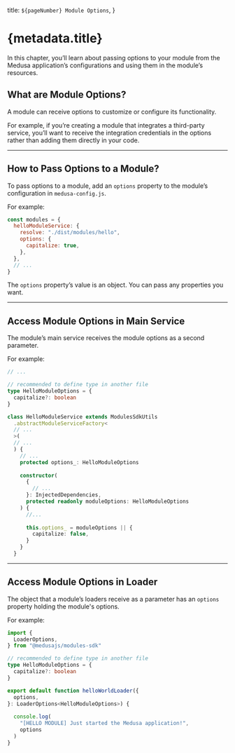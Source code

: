 
  title: `${pageNumber} Module Options`,
}

# {metadata.title}

In this chapter, you’ll learn about passing options to your module from the Medusa application’s configurations and using them in the module’s resources.

## What are Module Options?

A module can receive options to customize or configure its functionality.

For example, if you’re creating a module that integrates a third-party service, you’ll want to receive the integration credentials in the options rather than adding them directly in your code.

---

## How to Pass Options to a Module?

To pass options to a module, add an `options` property to the module’s configuration in `medusa-config.js`.

For example:

```js title="medusa-config.js"
const modules = {
  helloModuleService: {
    resolve: "./dist/modules/hello",
    options: {
      capitalize: true,
    },
  },
  // ...
}
```

The `options` property’s value is an object. You can pass any properties you want.

---

## Access Module Options in Main Service

The module’s main service receives the module options as a second parameter.

For example:

```ts title="src/modules/hello/service.ts" highlights={[["15"], ["21"], ["25"], ["26"], ["27"]]}
// ...

// recommended to define type in another file
type HelloModuleOptions = {
  capitalize?: boolean
}

class HelloModuleService extends ModulesSdkUtils
  .abstractModuleServiceFactory<
  // ...
  >(
  // ...
  ) {
    // ...
    protected options_: HelloModuleOptions
    
    constructor(
      {
        // ...
      }: InjectedDependencies,
      protected readonly moduleOptions: HelloModuleOptions
    ) {
      //...
      
      this.options_ = moduleOptions || {
        capitalize: false,
      }
    }
  }
```

---

## Access Module Options in Loader

The object that a module’s loaders receive as a parameter has an `options` property holding the module's options.

For example:

```ts title="src/modules/hello/loaders/hello-world.ts" highlights={[["11"], ["16"]]}
import {
  LoaderOptions,
} from "@medusajs/modules-sdk"

// recommended to define type in another file
type HelloModuleOptions = {
  capitalize?: boolean
}

export default function helloWorldLoader({
  options,
}: LoaderOptions<HelloModuleOptions>) {
  
  console.log(
    "[HELLO MODULE] Just started the Medusa application!",
    options
  )
}
```
